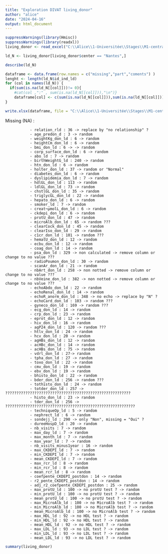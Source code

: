 ---
title: "Exploration DIVAT living_donor"
author: "alice"
date: "2024-04-16"
output: html_document
---

```{r}
suppressWarnings(library(Hmisc))
suppressWarnings(library(readxl))
living_donor <- read_excel("C:\\Alice\\1-Universitée\\Stages\\M1-centrale\\DATAS\\ALICE_DATAS\\ALL_VARIABLES_KiTGENIE2024.xlsx", sheet = "living_donor",na = "NA")

```

```{r}
ld_N <- living_donor[living_donor$center == "Nantes",]
```


```{r}
describe(ld_N)
```

```{r}
dataframe <- data.frame(row.names = c("missing","part","coments") )
lenght <- length(ld_N$id_ind_ld)
for (col in names(ld_N)) {
  if(sum(is.na(ld_N[[col]]))!= 0){
    #cat(col ,":" , sum(is.na(ld_N[[col]])),"\n")}
    dataframe[col] <- c(sum(is.na(ld_N[[col]])),sum(is.na(ld_N[[col]]))/lenght,"random")}
}
```

```{r}
write.xlsx(dataframe, file = "C:\\Alice\\1-Universitée\\Stages\\M1-centrale\\DATAS\\Describe\\explore\\explore_NA.xlsx",sheetName = "living_donor", append = TRUE)
```
Missing (NA) : 

               - relation_rld : 36 -> replace by "no relationship" ?
               - age_predon_d : 3 -> random
               - weightKg_don_ld : 6 -> random
               - heightCm_don_ld : 6 -> random
               - bmi_don_ld : 6 -> -> random
               - corp_surface_don_ld : 6 -> random
               - abo_ld : 7 -> random
               - birthWeightG_ld : 240 -> random
               - htn_don_ld : 6 -> random
               - holter_don_ld : 37 -> random or "Normal"
               - diabetes_don_ld : 6 -> random
               - dyslipidemia_don_ld : 7 -> random
               - hdlGL_don_ld : 113 -> random
               - ldlGL_don_ld : 73 -> random
               - chstlGL_don_ld : 35 -> random
               - triglycGL_don_ld : 22 -> random
               - hepato_don_ld : 6 -> random
               - smoker_ld : 7 -> random
               - creat¬µmolL_don_ld : 6 -> random
               - ckdepi_don_ld : 6 -> random
               - protU_don_ld : 47 -> random
               - microAlb_don_ld : 65 -> random ???
               - clearCock_don_ld : 45 -> random
               - clearIso_don_ld : 29 -> random
               - c1cr_don_ld : 101 -> random ???
               - hematU_don_ld : 12 -> random
               - ecbu_don_ld : 12 -> random
               - coag_don_ld : 14 -> random
               - psa_don_ld : 329 -> non calculated -> remove column or change to no value ???
               - radioPoumon_don_ld : 30 -> random
               - scanAr_don_ld : 21 -> random
               - nbArt_don_ld : 258 -> non notted -> remove column or change to no value ???
               - nbVeine_don_ld : 382 -> non notted -> remove column or change to no value ???
               - echoAbdo_don_ld : 22 -> random
               - echoRenal_don_ld : 14 -> random
               - echoR_anorm_don_ld : 348 -> no echo -> replace by "N" ?
               - echoCard_don_ld : 103 -> random ???
               - gyneco_don_ld : 169 -> random ???
               - ecg_don_ld : 14 -> random
               - crp_don_ld : 23 -> random
               - eprot_don_ld : 12 -> random
               - hiv_don_ld : 16 -> random
               - agP24_don_ld : 120 -> random ???
               - htlv_don_ld : 24 -> random
               - hcv_don_ld : 20 -> random
               - agHBs_don_ld : 12 -> random
               - acHBc_don_ld : 14 -> random
               - acHBs_don_ld : 75 -> random
               - vdrl_don_ld : 27-> random
               - tpha_don_ld : 27 -> random
               - toxo_don_ld : 22 -> random
               - cmv_don_ld : 19 -> random
               - ebv_don_ld : 19 -> random
               - bhisto_don_ld : 22 -> random
               - bder_don_ld : 256 -> random ???
               - tothisto_don_ld : 24 -> random
               - totder_don_ld : 257 -> ????????????????????????????????????????????????????????
               - histo_don_ld : 23 -> random
               - tder_don_ld : 256 -> ??????????????????????????????????????????????????????????
               - techniqueOp_ld : 5 -> random
               - nephrect_ld : 6 -> random
               - sondejj_ld : 290 -> only "Non", missing = "Oui" ?             
               - dureeHospD_ld : 20 -> random
               - nb_visits : 7 -> random
               - max_day_ld : 7 -> random
               - max_month_ld : 7 -> random
               - max_year_ld : 7 -> random
               - nb_visits_minus1year : 16 -> random
               - max_CKDEPI_ld : 7 -> random
               - min_CKDEPI_ld : 7 -> random
               - mean_CKDEPI_ld : 7 -> random
               - max_rcr_ld : 8 -> random
               - min_rcr_ld : 8 -> random
               - mean_rcr_ld : 8 -> random
               - coefpente_CKDEPI_postdon : 14 -> random 
               - r2_pente_CKDEPI_postdon : 14 -> random
               - adj_r2_coefpente_CKDEPI_postdon : 25 -> random
               - max_protU_ld : 100 -> no protU test ? -> random
               - min_protU_ld : 100 -> no protU test ? -> random
               - mean_protU_ld : 100 -> no protU test ? -> random
               - max_MicroAlb_ld : 100 -> no MicroAlb test ? -> random
               - min_MicroAlb_ld : 100 -> no MicroAlb test ? -> random
               - mean_MicroAlb_ld : 100 -> no MicroAlb test ? -> random               
               - max_HDL_ld : 92 -> no HDL test ? -> random
               - min_HDL_ld : 92 -> no HDL test ? -> random
               - mean_HDL_ld : 92 -> no HDL test ? -> random
               - max_LDL_ld : 93 -> no LDL test ? -> random
               - min_LDL_ld : 93 -> no LDL test ? -> random
               - mean_LDL_ld : 93 -> no LDL test ? -> random

```{r}
summary(living_donor)
```

